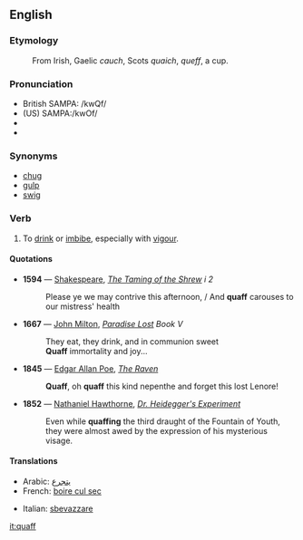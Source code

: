 ==English==
===Etymology===
:From Irish, Gaelic ''cauch'', Scots ''quaich'', ''queff'',  a cup.

===Pronunciation===
*British SAMPA: /kwQf/
*(US) SAMPA:/kwOf/
*{{IPA|/'kwɒf/}}
*{{audio|en-us-quaff.ogg|Audio (US)}}

===Synonyms===
*[[chug]]
*[[gulp]]
*[[swig]]

===Verb===
{{en-verb|quaff|quaffs|quaffed|quaffing}}

# To [[drink]] or [[imbibe]], especially with [[vigour]]. 

====Quotations====
{{timeline|
1500s=1594|
1600s=1667|
1800s=1845 1852}}
*'''1594''' — [[Shakespeare]], ''[[s:The Taming of the Shrew|The Taming of the Shrew]] i 2''
*:Please ye we may contrive this afternoon, / And '''quaff''' carouses to our mistress' health
*'''1667''' — [[w:John Milton|John Milton]], ''[[s:Paradise Lost|Paradise Lost]] Book V''
*:They eat, they drink, and in communion sweet
*:'''Quaff''' immortality and joy...
*'''1845''' — [[w:Edgar Allan Poe|Edgar Allan Poe]], ''[[s:The Raven (Poe)|The Raven]]''
*:'''Quaff''', oh '''quaff''' this kind nepenthe and forget this lost Lenore!
*'''1852''' — [[w:Nathaniel Hawthorne|Nathaniel Hawthorne]], ''[[s:Dr. Heidegger's Experiment|Dr. Heidegger's Experiment]]''
*:Even while '''quaffing''' the third draught of the Fountain of Youth, they were almost awed by the expression of his mysterious visage.

====Translations====
{{top}}
*Arabic: [[يتجرع]]
*French: [[boire cul sec]]
{{mid}}
*Italian: [[sbevazzare]]
{{bottom}}

[[it:quaff]]
